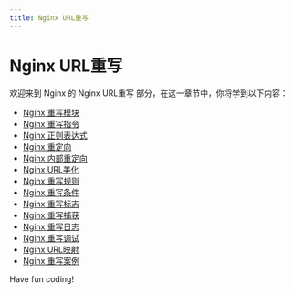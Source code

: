 ```yaml
---
title: Nginx URL重写
---
```


# Nginx URL重写

欢迎来到 Nginx 的 Nginx URL重写 部分，在这一章节中，你将学到以下内容：

- [Nginx 重写模块](./0-nginx-rewrite-module.mdx)
- [Nginx 重写指令](./1-nginx-rewrite-instruction.mdx)
- [Nginx 正则表达式](./2-nginx-regular-expression.mdx)
- [Nginx 重定向](./3-nginx-redirect.mdx)
- [Nginx 内部重定向](./4-nginx-internal-redirects.mdx)
- [Nginx URL美化](./5-nginx-url-beautification.mdx)
- [Nginx 重写规则](./6-nginx-rewrite-rules.mdx)
- [Nginx 重写条件](./7-nginx-override-condition.mdx)
- [Nginx 重写标志](./8-nginx-rewrite-flag.mdx)
- [Nginx 重写捕获](./9-nginx-override-capture.mdx)
- [Nginx 重写日志](./10-nginx-rewrite-logs.mdx)
- [Nginx 重写调试](./11-nginx-override-debugging.mdx)
- [Nginx URL映射](./12-nginx-url-mapping.mdx)
- [Nginx 重写案例](./13-nginx-rewrite-case.mdx)

Have fun coding!